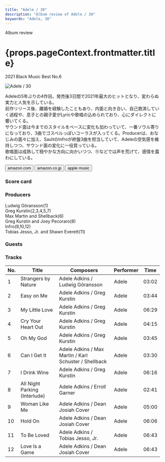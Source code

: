 ```yaml
---
title: "Adele / 30"
description: "Album review of Adele / 30"
keywords: "Adele, 30"
---
```





<p className="largeP">Album review</p>
<h1 className="h1--no--margin">{props.pageContext.frontmatter.title}</h1>
<p className="largeP">
  <Link to="/best50/2021/">2021 Black Music Best No.6</Link>
</p>

<Row  className="image-card-group">
	<Column colMd={3} colLg={4} noGutterMdLeft="">
       <ImageCard>

![Adele / 30](../../images/cd/adele4L.jpg)

</ImageCard>
	</Column>
	<Column colMd={4} colLg={8} noGutterMdLeft="">
		<p>
			Adeleの5年ぶりの4作目。発売後3日間で2021年最大のヒットとなり、変わらぬ実力と人気を示している。
			<br/>前作リリース後、離婚を経験したこともあり、内面と向き合い、自己救済していく過程や、息子との親子愛がLyricや歌唱の込められており、心にダイレクトに響いてくる。
			<br/>サウンド面は今までのスタイルをベースに変化も加わっていて、一番ソウル寄りになっており、3曲でゴスペルっぽいコーラスが入ってくる。Producerは、おなじみの面々に加え、SaultのInfroが終盤3曲を担当していて、Adeleの空気感を維持しつつ、サウンド面の変化に一役買っている。
			<br/>歌唱面は成熟して穏やかな方向に向かいつつ、⑪などでは声を荒げて、感情を露わにしている。
		</p>
		<div>
		  <Button className="button-right-mergin"  href="https://amzn.to/3GmBOAY" renderIcon={ArrowUpRight} size='sm' kind='primary'>
  	    amazon.com
  	  </Button>
  	  <Button className="button-right-mergin"  href="https://amzn.to/3nkCnDJ" renderIcon={ArrowUpRight} size='sm' kind='secondary'>
  	    amazon.co.jp
  	  </Button>
			<Button className="button-right-mergin"  href="https://apple.co/3tlPMiY" renderIcon={ArrowUpRight} size='sm' kind='tertiary'>
  	   	apple music
  	  </Button>
			<AdvJS2/>
		</div>
	</Column>
</Row>
<Row >
	<Column colMd={4} colLg={4} noGutterMdLeft="">
		<div>
		  <h3>Score card</h3>
			<SliderJS1 value="5" />
		  <SliderJS2 value="2" />
			<SliderJS3 value="1" />
		  <SliderJS4 value="9" />
		</div>
	</Column>
	<Column colMd={8} colLg={8} noGutterMdLeft="">
		<div>
			<h3>Producers</h3>
			<p>
				Ludwig Göransson(1)
				<br/>Greg Kurstin(2,3,4,5,7)
				<br/>Max Martin and Shellback(6)
				<br/>Greg Kurstin and Joey Pecoraro(8)
				<br/>Infro(9,10,12)
				<br/>Tobias Jesso, Jr. and Shawn Everett(11)
			</p>
			<h3>Guests</h3>
			<p>
			</p>
		</div>
	</Column>
</Row>

<h3>Tracks</h3>

| No. | Title                         | Composers                                             | Performer | Time  |
| --- | ----------------------------- | ----------------------------------------------------- | --------- | ----- |
| 1   | Strangers by Nature           | Adele Adkins / Ludwig Göransson                       | Adele     | 03:02 |
| 2   | Easy on Me                    | Adele Adkins / Greg Kurstin                           | Adele     | 03:44 |
| 3   | My Little Love                | Adele Adkins / Greg Kurstin                           | Adele     | 06:29 |
| 4   | Cry Your Heart Out            | Adele Adkins / Greg Kurstin                           | Adele     | 04:15 |
| 5   | Oh My God                     | Adele Adkins / Greg Kurstin                           | Adele     | 03:45 |
| 6   | Can I Get It                  | Adele Adkins / Max Martin / Karl Schuster / Shellback | Adele     | 03:30 |
| 7   | I Drink Wine                  | Adele Adkins / Greg Kurstin                           | Adele     | 06:16 |
| 8   | All Night Parking (Interlude) | Adele Adkins / Erroll Garner                          | Adele     | 02:41 |
| 9   | Woman Like Me                 | Adele Adkins / Dean Josiah Cover                      | Adele     | 05:00 |
| 10  | Hold On                       | Adele Adkins / Dean Josiah Cover                      | Adele     | 06:06 |
| 11  | To Be Loved                   | Adele Adkins / Tobias Jesso, Jr.                      | Adele     | 06:43 |
| 12  | Love Is a Game                | Adele Adkins / Dean Josiah Cover                      | Adele     | 06:43 |

<AdvJS3 />